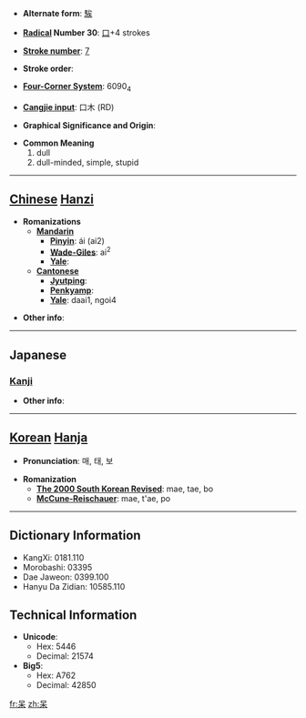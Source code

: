 * '''Alternate form''': [[騃]]

* '''[[Wiktionary:Chinese radical index| Radical]] Number 30''': [[Wiktionary:Chinese radical index 口|口]]+4 strokes

* '''[[Wiktionary:Chinese total strokes index|Stroke number]]''': [[Wiktionary:Chinese total strokes index 7|7]]

* '''Stroke order''': 

* '''[[Wiktionary:Chinese four corner index|Four-Corner System]]''': 6090<sub>4</sub>

* '''[[Wiktionary:Chinese Cangjie index|Cangjie input]]''': 口木 (RD)

* '''Graphical Significance and Origin''': 

* '''Common Meaning'''
*#dull
*# dull-minded, simple, stupid


----

== [[Chinese]] [[Hanzi]] ==

* '''Romanizations'''
** '''[[Mandarin]]'''
*** '''[[Pinyin]]''': ái (ai2)
*** '''[[Wade-Giles]]''': ai<sup>2</sup>
*** '''[[Yale]]''': 
** '''[[Cantonese]]'''
*** '''[[Jyutping]]''':
*** '''[[Penkyamp]]''': 
*** '''[[Yale]]''': daai1, ngoi4

* '''Other info''': 

----

==Japanese==
===[[Kanji]]===
{{kanji|on readings=[[ぼう]] (bō), [[がい]] (gai), [[ほう]] (hō)|kun readings=[[おろか]] (oroka), [[あきれる]] (akireru)}}

* '''Other info''':  

----

== [[Korean]] [[Hanja]] ==

* '''Pronunciation''': 매, 태, 보

* '''Romanization'''
** '''[[The 2000 South Korean Revised Romanization|The 2000 South Korean Revised]]''': mae, tae, bo
** '''[[McCune-Reischauer]]''': mae, t'ae, po

----

== Dictionary Information ==

* KangXi: 0181.110
* Morobashi: 03395
* Dae Jaweon: 0399.100
* Hanyu Da Zidian: 10585.110

== Technical Information ==

* '''Unicode''':
** Hex: 5446
** Decimal: 21574
* '''Big5''':
** Hex: A762
** Decimal: 42850

[[fr:呆]]
[[zh:呆]]